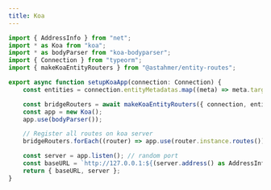 ```yaml
---
title: Koa
---
```


```typescript {10,15}
import { AddressInfo } from "net";
import * as Koa from "koa";
import * as bodyParser from "koa-bodyparser";
import { Connection } from "typeorm";
import { makeKoaEntityRouters } from "@astahmer/entity-routes";

export async function setupKoaApp(connection: Connection) {
    const entities = connection.entityMetadatas.map((meta) => meta.target) as Function[];

    const bridgeRouters = await makeKoaEntityRouters({ connection, entities, options });
    const app = new Koa();
    app.use(bodyParser());

    // Register all routes on koa server
    bridgeRouters.forEach((router) => app.use(router.instance.routes()));

    const server = app.listen(); // random port
    const baseURL = `http://127.0.0.1:${(server.address() as AddressInfo).port}`;
    return { baseURL, server };
}
```
